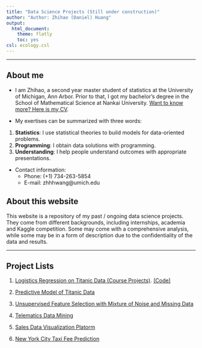 ```yaml
---
title: "Data Science Projects (Still under construction)"
author: "Author: Zhihao (Daniel) Huang"
output:
  html_document:
    theme: flatly
    toc: yes
csl: ecology.csl
---
```


--------------

## About me

* I am Zhihao, a second year master student of statistics at the University of Michigan, Ann Arbor. Prior to that, I got my bachelor's degree in the School of Mathematical Science at Nankai University. [Want to know more? Here is my CV](Zhihao_Huang_Resume.pdf). 

* My exertises can be summarized with three words:   
1. **Statistics**: I use statistical theories to build models for data-oriented problems.
2. **Programming**: I obtain data solutions with programming.
3. **Understanding**: I help people understand outcomes with appropriate presentations. 

* Contact information:
    + Phone: (+1) 734-263-5854
    + E-mail: zhhhwang@umich.edu 
    
## About this website

This website is a repository of my past / ongoing data science projects. They come from different backgrounds, including internships, academia and Kaggle competition. Some may come with a comprehensive analysis, while some may be in a form of description due to the confidentiality of the data and results.       

----------

## Project Lists

1. [Logistics Regression on Titanic Data (Course Projects)](STATS506_Course_Project/STATS506_Group_Project.html). [(Code)](STATS506_Course_Project/STATS506_Course_Project.Rmd)

2. [Predictive Model of Titanic Data]()

3. [Unsupervised Feature Selection with Mixture of Noise and Missing Data]()

4. [Telematics Data Mining]()

5. [Sales Data Visualization Platorm]()

6. [New York City Taxi Fee Prediction]()


